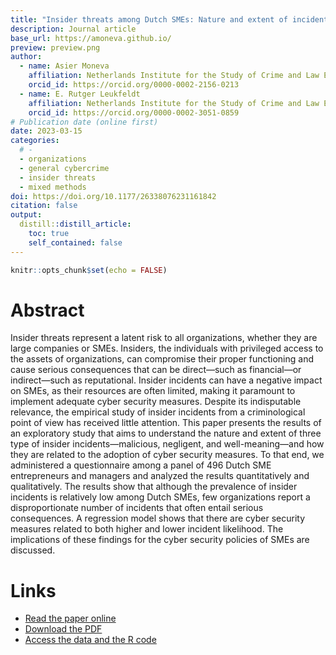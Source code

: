 ```yaml
---
title: "Insider threats among Dutch SMEs: Nature and extent of incidents, and cyber security measures"
description: Journal article
base_url: https://amoneva.github.io/
preview: preview.png
author:
  - name: Asier Moneva
    affiliation: Netherlands Institute for the Study of Crime and Law Enforcement (NSCR) & Centre of Expertise Cyber Security at The Hague University of Applied Sciences
    orcid_id: https://orcid.org/0000-0002-2156-0213
  - name: E. Rutger Leukfeldt
    affiliation: Netherlands Institute for the Study of Crime and Law Enforcement (NSCR) & Centre of Expertise Cyber Security at The Hague University of Applied Sciences
    orcid_id: https://orcid.org/0000-0002-3051-0859
# Publication date (online first)
date: 2023-03-15
categories:
  # - 
  - organizations
  - general cybercrime
  - insider threats
  - mixed methods
doi: https://doi.org/10.1177/26338076231161842
citation: false
output:
  distill::distill_article:
    toc: true
    self_contained: false
---
```


```r
knitr::opts_chunk$set(echo = FALSE)
```

# Abstract

Insider threats represent a latent risk to all organizations, whether they are large companies or SMEs. Insiders, the individuals with privileged access to the assets of organizations, can compromise their proper functioning and cause serious consequences that can be direct—such as financial---or indirect---such as reputational. Insider incidents can have a negative impact on SMEs, as their resources are often limited, making it paramount to implement adequate cyber security measures. Despite its indisputable relevance, the empirical study of insider incidents from a criminological point of view has received little attention. This paper presents the results of an exploratory study that aims to understand the nature and extent of three type of insider incidents---malicious, negligent, and well-meaning---and how they are related to the adoption of cyber security measures. To that end, we administered a questionnaire among a panel of 496 Dutch SME entrepreneurs and managers and analyzed the results quantitatively and qualitatively. The results show that although the prevalence of insider incidents is relatively low among Dutch SMEs, few organizations report a disproportionate number of incidents that often entail serious consequences. A regression model shows that there are cyber security measures related to both higher and lower incident likelihood. The implications of these findings for the cyber security policies of SMEs are discussed.

# Links

-   [Read the paper online](https://journals.sagepub.com/doi/10.1177/26338076231161842)
-   [Download the PDF](moneva_2023_insider-threats-among-dutch-smes.pdf)
-   [Access the data and the R code](https://osf.io/dw9xb/)
